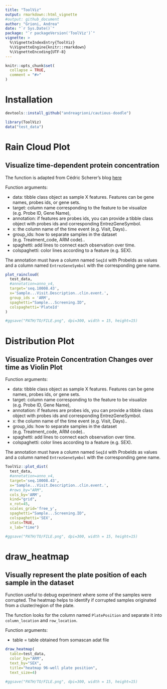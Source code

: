 ```yaml
---
title: "ToolViz"
output: rmarkdown::html_vignette
#output: github_document
author: "Grioni, Andrea"
date: "`r Sys.Date()`"
package: "`r packageVersion('ToolViz')`"
vignette: >
  %\VignetteIndexEntry{ToolViz}
  %\VignetteEngine{knitr::rmarkdown}
  %\VignetteEncoding{UTF-8}
---
```


```r
knitr::opts_chunk$set(
  collapse = TRUE,
  comment = "#>"
)
```

# Installation

```r
devtools::install_github("andreagrioni/cautious-doodle")
```

```r
library(ToolViz)
data("test_data")
```

# Rain Cloud Plot
## Visualize time-dependent protein concentration

The function is adapted from Cédric Scherer's blog [here](https://www.cedricscherer.com/2021/06/06/visualizing-distributions-with-raincloud-plots-and-how-to-create-them-with-ggplot2/)

Function arguments:

- data: tibble class object as sample X features. Features can be gene names, probes ids, or gene sets.
- target: column name corresponding to the feature to be visualize (e.g. Probe ID, Gene Name),
- annotation: if features are probes ids, you can provide a tibble class object with probes ids and corresponding EntrezGeneSymbol.
- x: the column name of the time event (e.g. Visit, Days)..
- group_ids: how to separate samples in the dataset (e.g. Treatment_code, ARM code)..
- spaghetti: add lines to connect each observation over time.
- colspaghetti: color lines according to a feature (e.g. SEX).

The annotation must have a column named `SeqId` with ProbeIds as values and a column named `EntrezGeneSymbol` with the corresponding gene name.

```r
plot_raincloud(
  test_data,
  #annotation=anno_v4,
  target='seq.10008.43',
  x='Sample...Visit.Description..clin.event.',
  group_ids = 'ARM',
  spaghetti="Sample...Screening.ID",
  colspaghetti='PlateId'
)

#ggsave("PATH/TO/FILE.png", dpi=300, width = 15, height=15)
```

# Distribution Plot
## Visualize Protein Concentration Changes over time as Violin Plot

Function arguments:

- data: tibble class object as sample X features. Features can be gene names, probes ids, or gene sets.
- target: column name corresponding to the feature to be visualize (e.g. Probe ID, Gene Name),
- annotation: if features are probes ids, you can provide a tibble class object with probes ids and corresponding EntrezGeneSymbol.
- x: the column name of the time event (e.g. Visit, Days)..
- group_ids: how to separate samples in the dataset (e.g. Treatment_code, ARM code)..
- spaghetti: add lines to connect each observation over time.
- colspaghetti: color lines according to a feature (e.g. SEX).

The annotation must have a column named `SeqId` with ProbeIds as values and a column named `EntrezGeneSymbol` with the corresponding gene name.

```r
ToolViz::plot_dist(
  test_data,
  #annotation=anno_v4,
  target='seq.10008.43',
  x='Sample...Visit.Description..clin.event.',
  #rows_by="ARM",
  cols_by='ARM',
  kind="grid",
  x_rot=45,
  scales_grid='free_y',
  spaghetti="Sample...Screening.ID",
  colspaghetti='SEX',
  stats=TRUE,
  x_lab="time")

#ggsave("PATH/TO/FILE.png", dpi=300, width = 15, height=15)

```

# draw_heatmap
## Visually represent the plate position of each sample in the dataset

Function useful to debug experiment where some of the samples were corrupted.
The heatmap helps to identify if corrupted samples originated from a cluster/region of the plate.

The function looks for the column named `PlatePosition` and separate it into `column_location` and `row_location`.

Function arguments:

- table = table obtained from somascan adat file

```r

draw_heatmap(
  table=test_data,
  color_by="ARM",
  text_by="SEX",
  title="heatmap 96-well plate position",
  text_size=4)

#ggsave("PATH/TO/FILE.png", dpi=300, width = 15, height=15)
```
